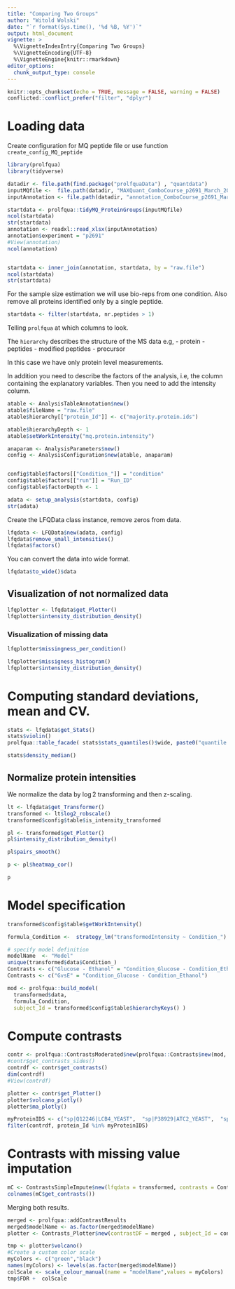 ```yaml
---
title: "Comparing Two Groups"
author: "Witold Wolski"
date: "`r format(Sys.time(), '%d %B, %Y')`"
output: html_document
vignette: >
  %\VignetteIndexEntry{Comparing Two Groups} 
  %\VignetteEncoding{UTF-8}
  %\VignetteEngine{knitr::rmarkdown}
editor_options: 
  chunk_output_type: console
---
```



```r
knitr::opts_chunk$set(echo = TRUE, message = FALSE, warning = FALSE)
conflicted::conflict_prefer("filter", "dplyr")
```


# Loading data

Create configuration for MQ peptide file or use function `create_config_MQ_peptide`

```r
library(prolfqua)
library(tidyverse)

```


```r
datadir <- file.path(find.package("prolfquaData") , "quantdata")
inputMQfile <-  file.path(datadir, "MAXQuant_ComboCourse_p2691_March_2018_WU183012.zip")
inputAnnotation <- file.path(datadir, "annotation_ComboCourse_p2691_March_2018_WU183012.xlsx")

startdata <- prolfqua::tidyMQ_ProteinGroups(inputMQfile)
ncol(startdata)
str(startdata)
annotation <- readxl::read_xlsx(inputAnnotation)
annotation$experiment = "p2691"
#View(annotation)
ncol(annotation)


startdata <- inner_join(annotation, startdata, by = "raw.file")
ncol(startdata)
str(startdata)
```

For the sample size estimation we will use bio-reps from one condition. Also remove all proteins identified only by a single peptide.


```r
startdata <- filter(startdata, nr.peptides > 1)

```

Telling `prolfqua` at which columns to look.

The `hierarchy` describes the structure of the MS data e.g, 
  - protein 
  - peptides
  - modified peptides
  - precursor

In this case we have only protein level measurements.

In addition you need to describe the factors of the analysis, i.e, the column containing the explanatory variables.
Then you need to add the intensity column.

```r

atable <- AnalysisTableAnnotation$new()
atable$fileName = "raw.file"
atable$hierarchy[["protein_Id"]] <- c("majority.protein.ids")

atable$hierarchyDepth <- 1
atable$setWorkIntensity("mq.protein.intensity")

anaparam <- AnalysisParameters$new()
config <- AnalysisConfiguration$new(atable, anaparam)


config$table$factors[["Condition_"]] = "condition"
config$table$factors[["run"]] = "Run_ID"
config$table$factorDepth <- 1

adata <- setup_analysis(startdata, config)
str(adata)
```


Create the LFQData class instance, remove zeros from data.

```r
lfqdata <- LFQData$new(adata, config)
lfqdata$remove_small_intensities()
lfqdata$factors()
```

You can convert the data into wide format.

```r
lfqdata$to_wide()$data
```


## Visualization of not normalized data

```r
lfqplotter <- lfqdata$get_Plotter()
lfqplotter$intensity_distribution_density()
```


### Visualization of missing data


```r
lfqplotter$missingness_per_condition()
```

```r
lfqplotter$missigness_histogram()
lfqplotter$intensity_distribution_density()
```

# Computing standard deviations, mean and CV.


```r
stats <- lfqdata$get_Stats()
stats$violin()
prolfqua::table_facade( stats$stats_quantiles()$wide, paste0("quantile of ",stats$stat ))
```


```r
stats$density_median()

```


## Normalize protein intensities

We normalize the data by $\log2$ transforming and then z-scaling.

```r
lt <- lfqdata$get_Transformer()
transformed <- lt$log2_robscale()
transformed$config$table$is_intensity_transformed

```


```r
pl <- transformed$get_Plotter()
pl$intensity_distribution_density()
```

```r
pl$pairs_smooth()
```

```r
p <- pl$heatmap_cor()
```

```r
p
```

# Model specification

```r
transformed$config$table$getWorkIntensity()

formula_Condition <-  strategy_lm("transformedIntensity ~ Condition_")

# specify model definition
modelName  <- "Model"
unique(transformed$data$Condition_)
Contrasts <- c("Glucose - Ethanol" = "Condition_Glucose - Condition_Ethanol")
Contrasts <- c("GvsE" = "Condition_Glucose - Condition_Ethanol")


```



```r
mod <- prolfqua::build_model(
  transformed$data,
  formula_Condition,
  subject_Id = transformed$config$table$hierarchyKeys() )

```



# Compute contrasts

```r
contr <- prolfqua::ContrastsModerated$new(prolfqua::Contrasts$new(mod, Contrasts))
#contr$get_contrasts_sides()
contrdf <- contr$get_contrasts()
dim(contrdf)
#View(contrdf)
```



```r
plotter <- contr$get_Plotter()
plotter$volcano_plotly()
plotter$ma_plotly()
```


```r
myProteinIDS <- c("sp|Q12246|LCB4_YEAST",  "sp|P38929|ATC2_YEAST",  "sp|Q99207|NOP14_YEAST")
filter(contrdf, protein_Id %in% myProteinIDS)

```


# Contrasts with missing value imputation

```r
mC <- ContrastsSimpleImpute$new(lfqdata = transformed, contrasts = Contrasts)
colnames(mC$get_contrasts())

```

Merging both results.

```r
merged <- prolfqua::addContrastResults
merged$modelName <- as.factor(merged$modelName)
plotter <- Contrasts_Plotter$new(contrastDF = merged , subject_Id = contr$subject_Id)

tmp <- plotter$volcano()
#Create a custom color scale
myColors <- c("green","black")
names(myColors) <- levels(as.factor(merged$modelName))
colScale <- scale_colour_manual(name = "modelName",values = myColors)
tmp$FDR +  colScale


```
